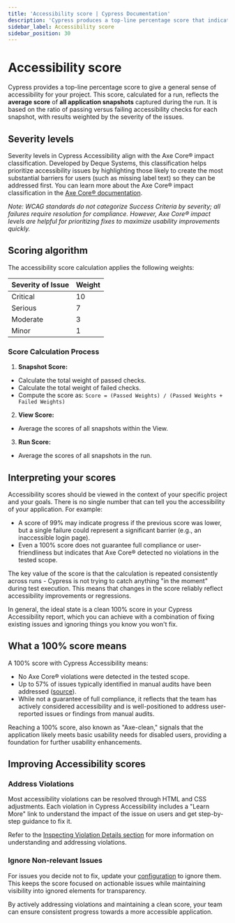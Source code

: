 ```yaml
---
title: 'Accessibility score | Cypress Documentation'
description: 'Cypress produces a top-line percentage score that indicates a general sense of accessibility for a project.'
sidebar_label: Accessibility score
sidebar_position: 30
---
```


# Accessibility score

<AccessibilityAddon />

Cypress provides a top-line percentage score to give a general sense of accessibility for your project. This score, calculated for a run, reflects the **average score** of **all application snapshots** captured during the run. It is based on the ratio of passing versus failing accessibility checks for each snapshot, with results weighted by the severity of the issues.

## Severity levels

Severity levels in Cypress Accessibility align with the Axe Core® impact classification. Developed by Deque Systems, this classification helps prioritize accessibility issues by highlighting those likely to create the most substantial barriers for users (such as missing label text) so they can be addressed first. You can learn more about the Axe Core® impact classification in the [Axe Core® documentation](https://github.com/dequelabs/axe-core/blob/develop/doc/issue_impact.md).

_Note: WCAG standards do not categorize Success Criteria by severity; all failures require resolution for compliance. However, Axe Core® impact levels are helpful for prioritizing fixes to maximize usability improvements quickly._

## Scoring algorithm

The accessibility score calculation applies the following weights:

| Severity of Issue | Weight |
| ----------------- | ------ |
| Critical          | 10     |
| Serious           | 7      |
| Moderate          | 3      |
| Minor             | 1      |

### Score Calculation Process

1. **Snapshot Score:**

- Calculate the total weight of passed checks.
- Calculate the total weight of failed checks.
- Compute the score as: `Score = (Passed Weights) / (Passed Weights + Failed Weights)`

2. **View Score:**

- Average the scores of all snapshots within the View.

3. **Run Score:**

- Average the scores of all snapshots in the run.

## Interpreting your scores

Accessibility scores should be viewed in the context of your specific project and your goals. There is no single number that can tell you the accessibility of your application. For example:

- A score of 99% may indicate progress if the previous score was lower, but a single failure could represent a significant barrier (e.g., an inaccessible login page).
- Even a 100% score does not guarantee full compliance or user-friendliness but indicates that Axe Core® detected no violations in the tested scope.

The key value of the score is that the calculation is repeated consistently across runs - Cypress is not trying to catch anything "in the moment" during test execution. This means that changes in the score reliably reflect accessibility improvements or regressions.

In general, the ideal state is a clean 100% score in your Cypress Accessibility report, which you can achieve with a combination of fixing existing issues and ignoring things you know you won't fix.

## What a 100% score means

A 100% score with Cypress Accessibility means:

- No Axe Core® violations were detected in the tested scope.
- Up to 57% of issues typically identified in manual audits have been addressed ([source](https://www.deque.com/blog/automated-testing-study-identifies-57-percent-of-digital-accessibility-issues/)).
- While not a guarantee of full compliance, it reflects that the team has actively considered accessibility and is well-positioned to address user-reported issues or findings from manual audits.

Reaching a 100% score, also known as "Axe-clean," signals that the application likely meets basic usability needs for disabled users, providing a foundation for further usability enhancements.

## Improving Accessibility scores

### Address Violations

Most accessibility violations can be resolved through HTML and CSS adjustments. Each violation in Cypress Accessibility includes a "Learn More" link to understand the impact of the issue on users and get step-by-step guidance to fix it.

Refer to the [Inspecting Violation Details section](/accessibility/core-concepts/inspecting-violation-details) for more information on understanding and addressing violations.

### Ignore Non-relevant Issues

For issues you decide not to fix, update your [configuration](/accessibility/configuration/overview) to ignore them. This keeps the score focused on actionable issues while maintaining visibility into ignored elements for transparency.

By actively addressing violations and maintaining a clean score, your team can ensure consistent progress towards a more accessible application.
